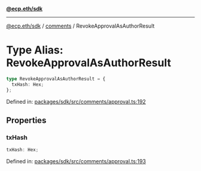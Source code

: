 [**@ecp.eth/sdk**](../../index.mdx)

***

[@ecp.eth/sdk](/sdk-reference/index.mdx) / [comments](/sdk-reference/comments/index.mdx) / RevokeApprovalAsAuthorResult

# Type Alias: RevokeApprovalAsAuthorResult

```ts
type RevokeApprovalAsAuthorResult = {
  txHash: Hex;
};
```

Defined in: [packages/sdk/src/comments/approval.ts:192](https://github.com/ecp-eth/comments-monorepo/blob/main/packages/sdk/src/comments/approval.ts#L192)

## Properties

### txHash

```ts
txHash: Hex;
```

Defined in: [packages/sdk/src/comments/approval.ts:193](https://github.com/ecp-eth/comments-monorepo/blob/main/packages/sdk/src/comments/approval.ts#L193)
